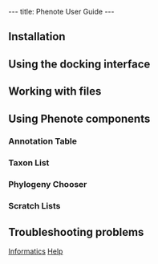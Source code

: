 ---
title: Phenote User Guide
---

==Installation==

==Using the docking interface==

==Working with files==

==Using Phenote components==

===Annotation Table===

===Taxon List===

===Phylogeny Chooser===

===Scratch Lists===

==Troubleshooting problems==

[[Informatics]] [[Help]]